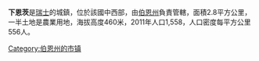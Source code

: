 '''下恩茨'''是[[瑞士|瑞士]]的城鎮，位於該國中西部，由[[伯恩州|伯恩州]]負責管轄，面積2.8平方公里，一半土地是農業用地，海拔高度460米，2011年人口1,558，人口密度每平方公里556人。

{{Switzerland-geo-stub}}
[[Category:伯恩州的市镇|Category:伯恩州的市镇]]